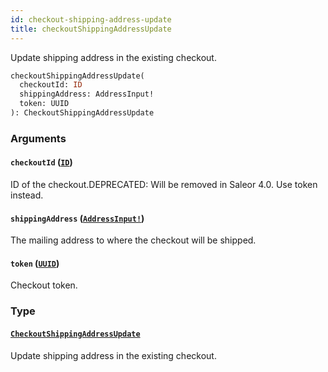 ```yaml
---
id: checkout-shipping-address-update
title: checkoutShippingAddressUpdate
---
```


Update shipping address in the existing checkout.

```graphql
checkoutShippingAddressUpdate(
  checkoutId: ID
  shippingAddress: AddressInput!
  token: UUID
): CheckoutShippingAddressUpdate

```

### Arguments

#### `checkoutId` ([`ID`](../../../developer/api-reference/scalars/id))

ID of the checkout.DEPRECATED: Will be removed in Saleor 4.0. Use token instead.

#### `shippingAddress` ([`AddressInput!`](../../../developer/api-reference/inputs/address-input))

The mailing address to where the checkout will be shipped.

#### `token` ([`UUID`](../../../developer/api-reference/scalars/uuid))

Checkout token.

### Type

#### [`CheckoutShippingAddressUpdate`](../../../developer/api-reference/objects/checkout-shipping-address-update)

Update shipping address in the existing checkout.
